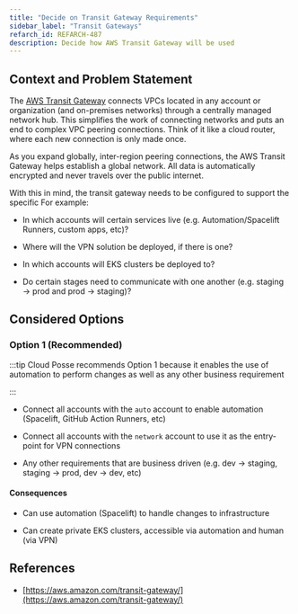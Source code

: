 ```yaml
---
title: "Decide on Transit Gateway Requirements"
sidebar_label: "Transit Gateways"
refarch_id: REFARCH-487
description: Decide how AWS Transit Gateway will be used
---
```


## Context and Problem Statement

The [AWS Transit Gateway](https://aws.amazon.com/transit-gateway/) connects VPCs located in any account or organization
(and on-premises networks) through a centrally managed network hub. This simplifies the work of connecting networks and
puts an end to complex VPC peering connections. Think of it like a cloud router, where each new connection is only made
once.

As you expand globally, inter-region peering connections, the AWS Transit Gateway helps establish a global network. All
data is automatically encrypted and never travels over the public internet.

With this in mind, the transit gateway needs to be configured to support the specific For example:

- In which accounts will certain services live (e.g. Automation/Spacelift Runners, custom apps, etc)?

- Where will the VPN solution be deployed, if there is one?

- In which accounts will EKS clusters be deployed to?

- Do certain stages need to communicate with one another (e.g. staging → prod and prod → staging)?

## Considered Options

### Option 1 (Recommended)

:::tip Cloud Posse recommends Option 1 because it enables the use of automation to perform changes as well as any other
business requirement

:::

- Connect all accounts with the `auto` account to enable automation (Spacelift, GitHub Action Runners, etc)

- Connect all accounts with the `network` account to use it as the entry-point for VPN connections

- Any other requirements that are business driven (e.g. dev → staging, staging → prod, dev → dev, etc)

#### Consequences

- Can use automation (Spacelift) to handle changes to infrastructure

- Can create private EKS clusters, accessible via automation and human (via VPN)

## References

- [https://aws.amazon.com/transit-gateway/](https://aws.amazon.com/transit-gateway/)
